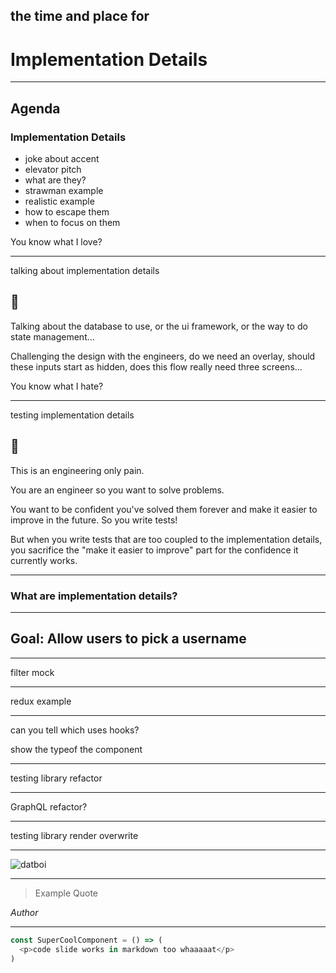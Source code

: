 

## the time and place for

# Implementation Details

---

## Agenda

### Implementation Details

- joke about accent
- elevator pitch
- what are they?
- strawman example
- realistic example
- how to escape them
- when to focus on them

<Notes>You know what I love?</Notes>

---

talking about implementation details

## 🧡

<Notes>
Talking about the database to use, or the ui framework, or the way to do state management...

Challenging the design with the engineers, do we need an overlay, should these inputs start as hidden, does this flow really need three screens...

You know what I hate?

</Notes>

---

testing implementation details

## 🤬

<Notes>

This is an engineering only pain.

You are an engineer so you want to solve problems.

You want to be confident you've solved them forever and make it easier to improve in the future. So you write tests!

But when you write tests that are too coupled to the implementation details, you sacrifice the "make it easier to improve" part for the confidence it currently works.

</Notes>

---

### What are implementation details?

---

## Goal: Allow users to pick a username

---

filter mock

---

redux example

---

can you tell which uses hooks?

show the typeof the component

---

testing library refactor

---

GraphQL refactor?

---

testing library render overwrite

---

![datboi](https://pbs.twimg.com/media/CkjFUyTXEAEysBY.jpg)

---

> Example Quote

<Cite>Author</Cite>

---


```typescript
const SuperCoolComponent = () => (
  <p>code slide works in markdown too whaaaaat</p>
)
```
